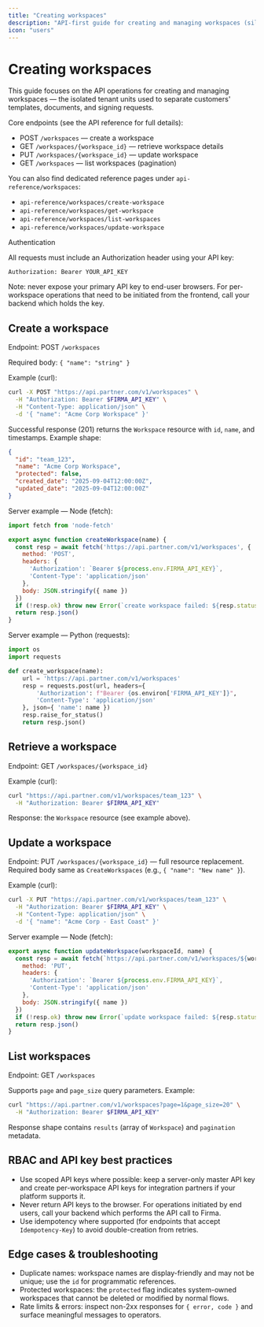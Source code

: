 ```yaml
---
title: "Creating workspaces"
description: "API-first guide for creating and managing workspaces (siloed environments) for your customers."
icon: "users"
---
```


# Creating workspaces

This guide focuses on the API operations for creating and managing workspaces — the isolated tenant units used to separate customers' templates, documents, and signing requests.

Core endpoints (see the API reference for full details):

- POST `/workspaces` — create a workspace
- GET `/workspaces/{workspace_id}` — retrieve workspace details
- PUT `/workspaces/{workspace_id}` — update workspace
- GET `/workspaces` — list workspaces (pagination)

You can also find dedicated reference pages under `api-reference/workspaces`:

- `api-reference/workspaces/create-workspace`
- `api-reference/workspaces/get-workspace`
- `api-reference/workspaces/list-workspaces`
- `api-reference/workspaces/update-workspace`

Authentication

All requests must include an Authorization header using your API key:

```
Authorization: Bearer YOUR_API_KEY
```

Note: never expose your primary API key to end-user browsers. For per-workspace operations that need to be initiated from the frontend, call your backend which holds the key.

## Create a workspace

Endpoint: POST `/workspaces`

Required body: `{ "name": "string" }`

Example (curl):

```bash
curl -X POST "https://api.partner.com/v1/workspaces" \
  -H "Authorization: Bearer $FIRMA_API_KEY" \
  -H "Content-Type: application/json" \
  -d '{ "name": "Acme Corp Workspace" }'
```

Successful response (201) returns the `Workspace` resource with `id`, `name`, and timestamps. Example shape:

```json
{
  "id": "team_123",
  "name": "Acme Corp Workspace",
  "protected": false,
  "created_date": "2025-09-04T12:00:00Z",
  "updated_date": "2025-09-04T12:00:00Z"
}
```

Server example — Node (fetch):

```js
import fetch from 'node-fetch'

export async function createWorkspace(name) {
  const resp = await fetch('https://api.partner.com/v1/workspaces', {
    method: 'POST',
    headers: {
      'Authorization': `Bearer ${process.env.FIRMA_API_KEY}`,
      'Content-Type': 'application/json'
    },
    body: JSON.stringify({ name })
  })
  if (!resp.ok) throw new Error(`create workspace failed: ${resp.status}`)
  return resp.json()
}
```

Server example — Python (requests):

```py
import os
import requests

def create_workspace(name):
    url = 'https://api.partner.com/v1/workspaces'
    resp = requests.post(url, headers={
        'Authorization': f"Bearer {os.environ['FIRMA_API_KEY']}",
        'Content-Type': 'application/json'
    }, json={ 'name': name })
    resp.raise_for_status()
    return resp.json()
```

## Retrieve a workspace

Endpoint: GET `/workspaces/{workspace_id}`

Example (curl):

```bash
curl "https://api.partner.com/v1/workspaces/team_123" \
  -H "Authorization: Bearer $FIRMA_API_KEY"
```

Response: the `Workspace` resource (see example above).

## Update a workspace

Endpoint: PUT `/workspaces/{workspace_id}` — full resource replacement. Required body same as `CreateWorkspaces` (e.g., `{ "name": "New name" }`).

Example (curl):

```bash
curl -X PUT "https://api.partner.com/v1/workspaces/team_123" \
  -H "Authorization: Bearer $FIRMA_API_KEY" \
  -H "Content-Type: application/json" \
  -d '{ "name": "Acme Corp - East Coast" }'
```

Server example — Node (fetch):

```js
export async function updateWorkspace(workspaceId, name) {
  const resp = await fetch(`https://api.partner.com/v1/workspaces/${workspaceId}`, {
    method: 'PUT',
    headers: {
      'Authorization': `Bearer ${process.env.FIRMA_API_KEY}`,
      'Content-Type': 'application/json'
    },
    body: JSON.stringify({ name })
  })
  if (!resp.ok) throw new Error(`update workspace failed: ${resp.status}`)
  return resp.json()
}
```

## List workspaces

Endpoint: GET `/workspaces`

Supports `page` and `page_size` query parameters. Example:

```bash
curl "https://api.partner.com/v1/workspaces?page=1&page_size=20" \
  -H "Authorization: Bearer $FIRMA_API_KEY"
```

Response shape contains `results` (array of `Workspace`) and `pagination` metadata.

## RBAC and API key best practices

- Use scoped API keys where possible: keep a server-only master API key and create per-workspace API keys for integration partners if your platform supports it.
- Never return API keys to the browser. For operations initiated by end users, call your backend which performs the API call to Firma.
- Use idempotency where supported (for endpoints that accept `Idempotency-Key`) to avoid double-creation from retries.

## Edge cases & troubleshooting

- Duplicate names: workspace names are display-friendly and may not be unique; use the `id` for programmatic references.
- Protected workspaces: the `protected` flag indicates system-owned workspaces that cannot be deleted or modified by normal flows.
- Rate limits & errors: inspect non-2xx responses for `{ error, code }` and surface meaningful messages to operators.